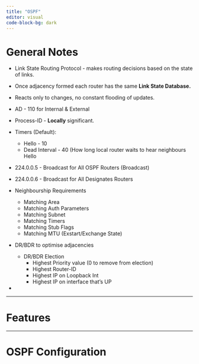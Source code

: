 ```yaml
---
title: "OSPF"
editor: visual
code-block-bg: dark
---
```


# General Notes

-   Link State Routing Protocol - makes routing decisions based on the state of links.

-   Once adjacency formed each router has the same **Link State Database.**

-   Reacts only to changes, no constant flooding of updates.

-   AD - 110 for Internal & External

-   Process-ID - **Locally** significant.

-   Timers (Default):

    -   Hello - 10
    -   Dead Interval - 40 (How long local router waits to hear neighbours Hello

-   224.0.0.5 - Broadcast for All OSPF Routers (Broadcast)

-   224.0.0.6 - Broadcast for All Designates Routers

-   Neighbourship Requirements

    -   Matching Area
    -   Matching Auth Parameters
    -   Matching Subnet
    -   Matching Timers
    -   Matching Stub Flags
    -   Matching MTU (Exstart/Exchange State)

-   DR/BDR to optimise adjacencies

    -   DR/BDR Election
        -   Highest Priority value (0 to remove from election)
        -   Highest Router-ID
        -   Highest IP on Loopback Int
        -   Highest IP on interface that's UP

-   

------------------------------------------------------------------------

# Features

------------------------------------------------------------------------

# OSPF Configuration
